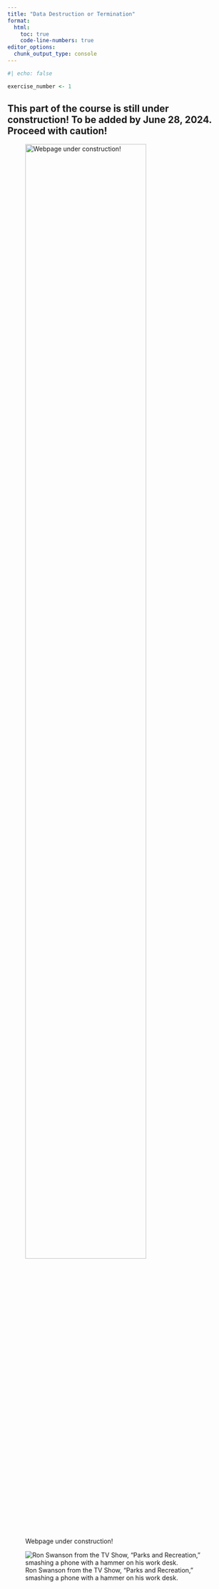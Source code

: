 ```yaml
---
title: "Data Destruction or Termination"
format: 
  html:
    toc: true
    code-line-numbers: true
editor_options: 
  chunk_output_type: console
---
```



```r
#| echo: false

exercise_number <- 1

```

## This part of the course is still under construction! To be added by June 28, 2024. Proceed with caution!

![Webpage under construction!](www/images/under-construction.jpg){#fig-under-construction fig-align="center" width=80%}

![Ron Swanson from the TV Show, "Parks and Recreation," smashing a phone with a hammer on his work desk.](www/images/smash-hammer.gif){#fig-smash-hammer fig-align="center"}

<!-- Note to add time to finish course evaluations AT THE START OF CLASS -->

